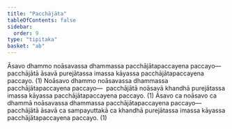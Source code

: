 ```yaml
---
title: "Pacchājāta"
tableOfContents: false
sidebar:
  order: 9
type: "tipitaka"
basket: "ab"
---
```



<DynamicBreadcrumb />

<Division number="29">

<Paragraph number="1046">
Āsavo dhammo noāsavassa dhammassa pacchājātapaccayena paccayo—  pacchājātā āsavā purejātassa imassa kāyassa pacchājātapaccayena paccayo. (1)
</Paragraph>

<Paragraph number="1047">
Noāsavo dhammo noāsavassa dhammassa pacchājātapaccayena paccayo—  pacchājātā noāsavā khandhā purejātassa imassa kāyassa pacchājātapaccayena paccayo. (1)
</Paragraph>

<Paragraph number="1048">
Āsavo ca noāsavo ca dhammā noāsavassa dhammassa pacchājātapaccayena paccayo—  pacchājātā āsavā ca sampayuttakā ca khandhā purejātassa imassa kāyassa pacchājātapaccayena paccayo. (1)
</Paragraph>
</Division>